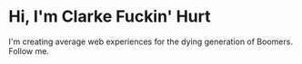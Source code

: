 # Hi, I'm Clarke Fuckin' Hurt

I'm creating average web experiences for the dying generation of Boomers. Follow me.
